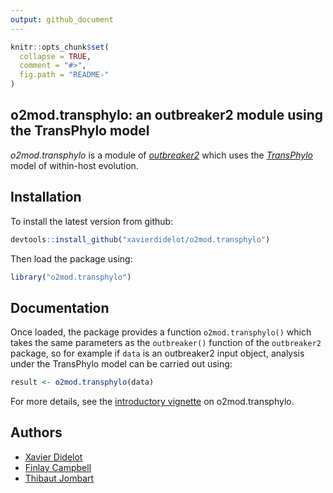 ```yaml
---
output: github_document
---
```


<!-- README.md is generated from README.Rmd. Please edit that file -->

```r
knitr::opts_chunk$set(
  collapse = TRUE,
  comment = "#>",
  fig.path = "README-"
)
```

o2mod.transphylo: an outbreaker2 module using the TransPhylo model 
------------------------------------------------------------------
*o2mod.transphylo* is a module of 
[*outbreaker2*](https://github.com/reconhub/outbreaker2)
which uses the [*TransPhylo*](https://github.com/xavierdidelot/TransPhylo) model of within-host evolution.

Installation
-------------
To install the latest version from github:

```r
devtools::install_github("xavierdidelot/o2mod.transphylo")
```

Then  load the package using:

```r
library("o2mod.transphylo")
```

Documentation
-------------
Once loaded, the package provides a function `o2mod.transphylo()` which takes the same 
parameters as the `outbreaker()` function of the `outbreaker2` package, so for example 
if `data` is an outbreaker2 input object, analysis under the TransPhylo model can
be carried out using:

```r
result <- o2mod.transphylo(data)
```

For more details, see the [introductory vignette](https://github.com/xavierdidelot/o2mod.transphylo/blob/master/vignettes/introduction.md) on o2mod.transphylo.

Authors
-------
- [Xavier Didelot](https://github.com/xavierdidelot)
- [Finlay Campbell](https://github.com/finlaycampbell)
- [Thibaut Jombart](https://github.com/thibautjombart)

